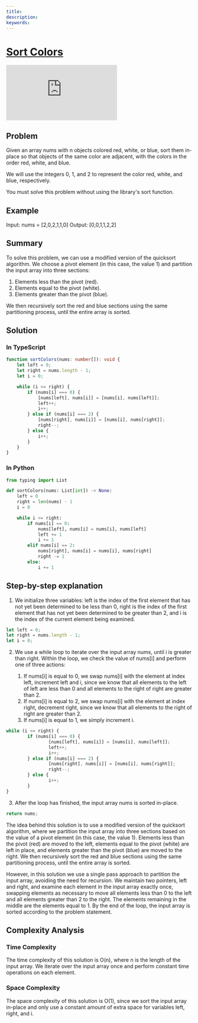 ```yaml
---
title:
description:
keywords:
---
```



# [Sort Colors](https://leetcode.com/problems/sort-colors) <DifficultyChip difficulty="medium" />

<div className="iframe-container">
	<iframe className="responsive-iframe" src="https://www.youtube.com/embed/4xbWSRZHqac"
					title="YouTube video player" frameBorder="0"
					allow="accelerometer; autoplay; clipboard-write; encrypted-media; gyroscope; picture-in-picture"
					allowFullScreen></iframe>
</div>

## Problem

Given an array nums with n objects colored red, white, or blue, sort them in-place so that objects of the same color are adjacent, with the colors in the order red, white, and blue.

We will use the integers 0, 1, and 2 to represent the color red, white, and blue, respectively.

You must solve this problem without using the library's sort function.

## Example

Input: nums = [2,0,2,1,1,0]
Output: [0,0,1,1,2,2]

## Summary

To solve this problem, we can use a modified version of the quicksort algorithm. We choose a pivot element (in this case, the value 1) and partition the input array into three sections:

1. Elements less than the pivot (red).
2. Elements equal to the pivot (white).
3. Elements greater than the pivot (blue).

We then recursively sort the red and blue sections using the same partitioning process, until the entire array is sorted.

## Solution

### In TypeScript

```typescript
function sortColors(nums: number[]): void {
    let left = 0;
    let right = nums.length - 1;
    let i = 0;

    while (i <= right) {
        if (nums[i] === 0) {
            [nums[left], nums[i]] = [nums[i], nums[left]];
            left++;
            i++;
        } else if (nums[i] === 2) {
            [nums[right], nums[i]] = [nums[i], nums[right]];
            right--;
        } else {
            i++;
        }
    }
}
```

### In Python

```python
from typing import List

def sortColors(nums: List[int]) -> None:
    left = 0
    right = len(nums) - 1
    i = 0

    while i <= right:
        if nums[i] == 0:
            nums[left], nums[i] = nums[i], nums[left]
            left += 1
            i += 1
        elif nums[i] == 2:
            nums[right], nums[i] = nums[i], nums[right]
            right -= 1
        else:
            i += 1
```

## Step-by-step explanation

1. We initialize three variables: left is the index of the first element that has not yet been determined to be less than 0, right is the index of the first element that has not yet been determined to be greater than 2, and i is the index of the current element being examined.

```typescript
let left = 0;
let right = nums.length - 1;
let i = 0;
```

2. We use a while loop to iterate over the input array nums, until i is greater than right. Within the loop, we check the value of nums[i] and perform one of three actions:

	1. If nums[i] is equal to 0, we swap nums[i] with the element at index left, increment left and i, since we know that all elements to the left of left are less than 0 and all elements to the right of right are greater than 2.
	2. If nums[i] is equal to 2, we swap nums[i] with the element at index right, decrement right, since we know that all elements to the right of right are greater than 2.
	3. If nums[i] is equal to 1, we simply increment i.

```typescript
while (i <= right) {
		if (nums[i] === 0) {
				[nums[left], nums[i]] = [nums[i], nums[left]];
				left++;
				i++;
		} else if (nums[i] === 2) {
				[nums[right], nums[i]] = [nums[i], nums[right]];
				right--;
		} else {
				i++;
		}
}
```

3. After the loop has finished, the input array nums is sorted in-place.

```typescript
return nums;
```

The idea behind this solution is to use a modified version of the quicksort algorithm, where we partition the input array into three sections based on the value of a pivot element (in this case, the value 1). Elements less than the pivot (red) are moved to the left, elements equal to the pivot (white) are left in place, and elements greater than the pivot (blue) are moved to the right. We then recursively sort the red and blue sections using the same partitioning process, until the entire array is sorted.

However, in this solution we use a single pass approach to partition the input array, avoiding the need for recursion. We maintain two pointers, left and right, and examine each element in the input array exactly once, swapping elements as necessary to move all elements less than 0 to the left and all elements greater than 2 to the right. The elements remaining in the middle are the elements equal to 1. By the end of the loop, the input array is sorted according to the problem statement.

## Complexity Analysis

### Time Complexity

The time complexity of this solution is O(n), where n is the length of the input array. We iterate over the input array once and perform constant time operations on each element.

### Space Complexity

The space complexity of this solution is O(1), since we sort the input array in-place and only use a constant amount of extra space for variables left, right, and i.
